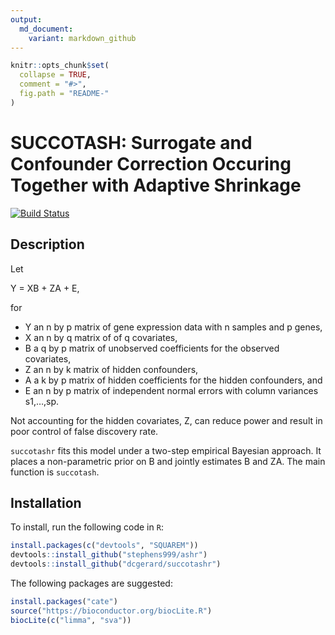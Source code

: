 ```yaml
---
output:
  md_document:
    variant: markdown_github
---
```


<!-- README.md is generated from README.Rmd. Please edit that file -->

```r
knitr::opts_chunk$set(
  collapse = TRUE,
  comment = "#>",
  fig.path = "README-"
)
```

# SUCCOTASH: Surrogate and Confounder Correction Occuring Together with Adaptive Shrinkage
[![Build Status](https://travis-ci.org/dcgerard/succotashr.svg?branch=master)](https://travis-ci.org/dcgerard/succotashr)

## Description
Let

Y = XB + ZA + E,

for

* Y an n by p matrix of gene expression data with n samples and p genes,
* X an n by q matrix of of q covariates,
* B a q by p matrix of unobserved coefficients for the observed covariates,
* Z an n by k matrix of hidden confounders,
* A a k by p matrix of hidden coefficients for the hidden confounders, and
* E an n by p matrix of independent normal errors with column variances s1,...,sp.

Not accounting for the hidden covariates, Z, can reduce power and result in poor control of false discovery rate.

`succotashr` fits this model under a two-step empirical Bayesian approach. It places a non-parametric prior on B and jointly estimates B and ZA. The main function is `succotash`.

## Installation
To install, run the following code in `R`:
```r
install.packages(c("devtools", "SQUAREM"))
devtools::install_github("stephens999/ashr")
devtools::install_github("dcgerard/succotashr")
```

The following packages are suggested:
```r
install.packages("cate")
source("https://bioconductor.org/biocLite.R")
biocLite(c("limma", "sva"))
```
